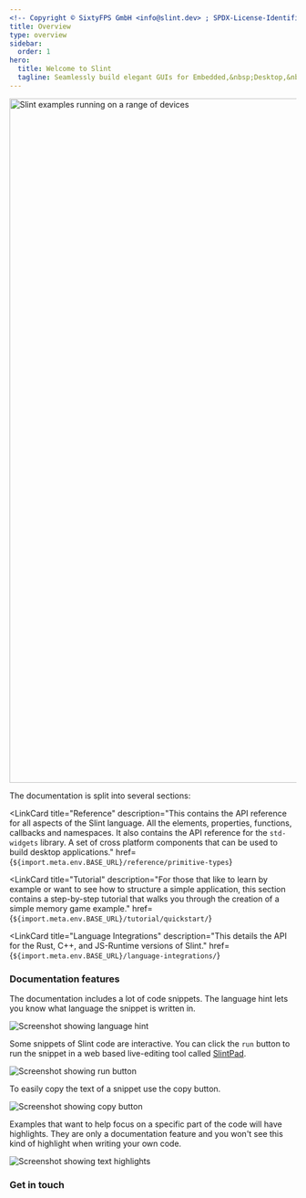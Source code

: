```yaml
---
<!-- Copyright © SixtyFPS GmbH <info@slint.dev> ; SPDX-License-Identifier: MIT -->
title: Overview
type: overview
sidebar:
  order: 1
hero:
  title: Welcome to Slint
  tagline: Seamlessly build elegant GUIs for Embedded,&nbsp;Desktop,&nbsp;and&nbsp;Mobile
---
```





<div style="display: flex; justify-content: center;">
  <Image src={BannerImage} style={{width: "700px"}} width="1200px" alt="Slint examples running on a range of devices"/>
</div>

The documentation is split into several sections:

<CardGrid>
<LinkCard
  title="Guide"
  description="This will get you up and running with the tooling for Slint development including the IDE integration via the Slint Language Server (LSP) and Slint Viewer.
  <br/><br/>
  It then offers a guide explaining all the key concepts of Slint and how to understand and use the Slint language."
  href={`${import.meta.env.BASE_URL}`}
>
</LinkCard>

<LinkCard
  title="Reference"
  description="This contains the API reference for all aspects of the Slint language. All the elements, properties, functions, callbacks and namespaces. It also contains the
API reference for the `std-widgets` library. A set of cross platform components that can be used to build desktop applications."
  href={`${import.meta.env.BASE_URL}/reference/primitive-types`}
>
</LinkCard>

<LinkCard
  title="Tutorial"
  description="For those that like to learn by example or want to see how to structure a simple application, this section contains a step-by-step tutorial that walks you 
through the creation of a simple memory game example."
href={`${import.meta.env.BASE_URL}/tutorial/quickstart/`}
>
</LinkCard>

<LinkCard
  title="Language Integrations"
  description="This details the API for the Rust, C++, and JS-Runtime versions of Slint."
href={`${import.meta.env.BASE_URL}/language-integrations/`}
>
</LinkCard>
</CardGrid>

### Documentation features

The documentation includes a lot of code snippets. The language hint lets you know what
language the snippet is written in.
<div style="display: flex; justify-content: left;">
<Image src={LanguageHint} style={{width: "500px"}} alt="Screenshot showing language hint" />
</div>


Some snippets of Slint code are interactive. You can click the `run` button to run the snippet
in a web based live-editing tool called [SlintPad](https://slintpad.com).
<div style="display: flex; justify-content: left;">
<Image src={RunInSlintPad} style={{width: "500px"}} alt="Screenshot showing run button"  />
</div>

To easily copy the text of a snippet use the copy button.
<div style="display: flex; justify-content: left;">
<Image src={CopySnippet} style={{width: "500px"}} alt="Screenshot showing copy button"  />
</div>

Examples that want to help focus on a specific part of the code will have highlights. They are only
a documentation feature and you won't see this kind of highlight when writing your own code.
<div style="display: flex; justify-content: left;">
<Image src={LineHighlight} style={{width: "500px"}} alt="Screenshot showing text highlights" />
</div>

### Get in touch

<FourCardGrid>
<LinkCard
  title="Chat"
  href="https://chat.slint.dev/"
  target="_blank"
/>
<LinkCard
  title="Discussions"
  href="https://github.com/slint-ui/slint/discussions"
  target="_blank"
/>
<LinkCard
  title="Report Bugs"
  href="https://github.com/slint-ui/slint/issues"
  target="_blank"
/>
<LinkCard
  title="Email"
  href="mailto:info@slint.dev"
  target="_blank"
/>
</FourCardGrid>

